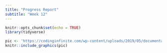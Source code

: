 ```yaml
---
title: "Progress Report"
subtitle: "Week 12"
---
```


```r
knitr::opts_chunk$set(echo = TRUE)
library(tidyverse)
```

```r
pic <- 'https://codinginfinite.com/wp-content/uploads/2019/05/documentation-where-were-going-we-dont-need-documentation.jpg'
knitr::include_graphics(pic)
```

